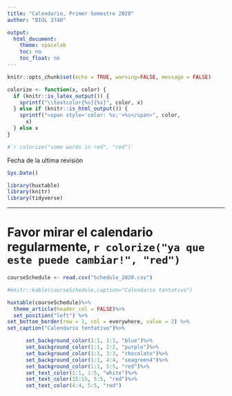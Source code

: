 ```yaml
---
title: "Calendario, Primer Semestre 2020"
author: "BIOL 3740"

output: 
  html_document: 
    theme: spacelab
    toc: no
    toc_float: no
---
```


```r
knitr::opts_chunk$set(echo = TRUE, warning=FALSE, message = FALSE)
```

```r
colorize <- function(x, color) {
  if (knitr::is_latex_output()) {
    sprintf("\\textcolor{%s}{%s}", color, x)
  } else if (knitr::is_html_output()) {
    sprintf("<span style='color: %s;'>%s</span>", color, 
      x)
  } else x
}

#`r colorize("some words in red", "red")`


```


Fecha de la ultima revisión
```r

Sys.Date()
```

```r
library(huxtable)
library(knitr)
library(tidyverse)
```

***
# Favor mirar el calendario regularmente, `r colorize("ya que este puede cambiar!", "red")`

```r

courseSchedule <- read.csv("Schedule_2020.csv")


```

```r
#knitr::kable(courseSchedule,caption="Calendario tentativo")
```



```r
huxtable(courseSchedule)%>%
  theme_article(header_col = FALSE)%>%
  set_position("left") %>%
set_bottom_border(row = 1, col = everywhere, value = 2) %>%
set_caption("Calendario tentativo")%>%

      set_background_color(1:1, 1:1, "blue")%>% 
      set_background_color(1:1, 2:2, "purple")%>% 
      set_background_color(1:1, 3:3, "chocolate")%>% 
      set_background_color(1:1, 4:4, "seagreen4")%>% 
      set_background_color(1:1, 5:5, "red")%>%
      set_text_color(1:1, 1:5, "white")%>%
      set_text_color(15:15, 5:5, "red")%>%
      set_text_color(4:4, 5:5, "red")
```

